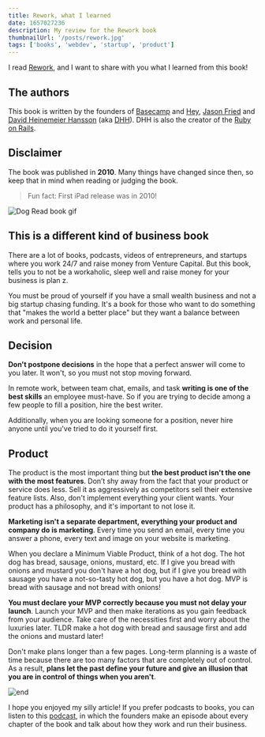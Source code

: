 ```yaml
---
title: Rework, what I learned 
date: 1657027236
description: My review for the Rework book
thumbnailUrl: '/posts/rework.jpg'
tags: ['books', 'webdev', 'startup', 'product']
---
```


I read [Rework](https://basecamp.com/books/rework), and I want to share with you what I learned from this book!


## The authors
This book is written by the founders of [Basecamp](https://basecamp.com/) and [Hey](https://www.hey.com/index.html), [Jason Fried](https://world.hey.com/jason) and [David Heinemeier Hansson](https://dhh.dk/) (aka [DHH](https://twitter.com/dhh/)). DHH is also the creator of the [Ruby on Rails](https://rubyonrails.org/).

## Disclaimer

The book was published in **2010**. Many things have changed since then, so keep that in mind when reading or judging the book.

> Fun fact: First iPad release was in 2010!

![Dog Read book gif](https://media.giphy.com/media/34ZNcoaN5u4hi/giphy.gif)

## This is a different kind of business book

There are a lot of books, podcasts, videos of entrepreneurs, and startups where you work 24/7 and raise money from Venture Capital. But this book, tells you to not be a workaholic, sleep well and raise money for your business is plan z.

You must be proud of yourself if you have a small wealth business and not a big startup chasing funding. It's a book for those who want to do something that "makes the world a better place" but they want a balance between work and personal life.

## Decision

**Don't postpone decisions** in the hope that a perfect answer will come to you later. It won't, so you must not stop moving forward.

In remote work, between team chat, emails, and task **writing is one of the best skills** an employee must-have. So if you are trying to decide among a few people to fill a position, hire the best writer.

Additionally, when you are looking someone for a position, never hire anyone until you've tried to do it yourself first.

## Product

The product is the most important thing but **the best product isn't the one with the most features**. Don’t shy away from the fact that your product or service does less. Sell it as aggressively as competitors sell their extensive feature lists. Also, don't implement everything your client wants. Your product has a philosophy, and it's important to not lose it.

**Marketing isn't a separate department, everything your product and company do is marketing**. Every time you send an email, every time you answer a phone, every text and image on your website is marketing.

When you declare a Minimum Viable Product, think of a hot dog. The hot dog has bread, sausage, onions, mustard, etc. If I give you bread with onions and mustard you don't have a hot dog, but if I give you bread with sausage you have a not-so-tasty hot dog, but you have a hot dog. MVP is bread with sausage and not bread with onions!

**You must declare your MVP correctly because you must not delay your launch**. Launch your MVP and then make iterations as you gain feedback from your audience. Take care of the necessities first and worry about the luxuries later. TLDR make a hot dog with bread and sausage first and add the onions and mustard later!

Don't make plans longer than a few pages. Long-term planning is a waste of time because there are too many factors that are completely out of control. As a result, **plans let the past define your future and give an illusion that you are in control of things when you aren't**.

![end](https://media.giphy.com/media/7FCFG6sYV5UxW/giphy.gif)

I hope you enjoyed my silly article! If you prefer podcasts to books, you can listen to this [podcast](https://www.rework.fm/), in which the founders make an episode about every chapter of the book and talk about how they work and run their business.